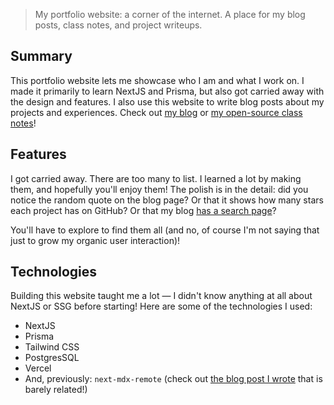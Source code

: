>My portfolio website: a corner of the internet. A place for my blog posts, class notes, and project writeups.

## Summary

This portfolio website lets me showcase who I am and what I work on. I made it primarily to learn NextJS and Prisma, but also got carried away with the design and features. I also use this website to write blog posts about my projects and experiences. Check out [my blog](/blog) or [my open-source class notes](/notes)!

## Features

I got carried away. There are too many to list. I learned a lot by making them, and hopefully you'll enjoy them! The polish is in the detail: did you notice the random quote on the blog page? Or that it shows how many stars each project has on GitHub? Or that my blog [has a search page](/blog/search)?

You'll have to explore to find them all (and no, of course I'm not saying that just to grow my organic user interaction)!

## Technologies

Building this website taught me a lot — I didn't know anything at all about NextJS or SSG before starting! Here are some of the technologies I used:
- NextJS
- Prisma
- Tailwind CSS
- PostgresSQL
- Vercel
- And, previously: `next-mdx-remote` (check out [the blog post I wrote](/blog/mdx-embeds) that is barely related!)